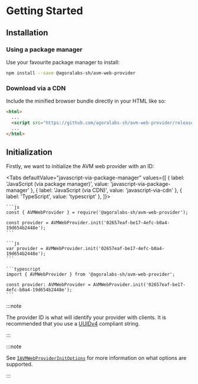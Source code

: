 
# Getting Started

<TOCInline
  maxHeadingLevel={4}
  toc={toc}
/>

## Installation

### Using a package manager

Use your favourite package manager to install:

```bash npm2yarn
npm install --save @agoralabs-sh/avm-web-provider
```

### Download via a CDN

Include the minified browser bundle directly in your HTML like so:

```html
<html>
  ...
  <script src="https://github.com/agoralabs-sh/avm-web-provider/releases/latest/download/avm-web-provider.min.js"></script>
  ...
</html>
```


## Initialization

Firstly, we want to initialize the AVM web provider with an ID:

<Tabs
  defaultValue="javascript-via-package-manager"
  values={[
    { label: 'JavaScript (via package manager)', value: 'javascript-via-package-manager' },
    { label: 'JavaScript (via CDN)', value: 'javascript-via-cdn' },
    { label: 'TypeScript', value: 'typescript' },
  ]}>
  <TabItem value="javascript-via-package-manager">

    ```js
    const { AVMWebProvider } = require('@agoralabs-sh/avm-web-provider');

    const provider = AVMWebProvider.init('02657eaf-be17-4efc-b0a4-19d654b2448e');
    ```

  </TabItem>
  <TabItem value="javascript-via-cdn">

    ```js
    var provider = AVMWebProvider.init('02657eaf-be17-4efc-b0a4-19d654b2448e');
    ```

  </TabItem>
  <TabItem value="typescript">

    ```typescript
    import { AVMWebProvider } from '@agoralabs-sh/avm-web-provider';

    const provider: AVMWebProvider = AVMWebProvider.init('02657eaf-be17-4efc-b0a4-19d654b2448e');
    ```

  </TabItem>
</Tabs>

:::note

The provider ID is what will identify your provider with clients. It is recommended that you use a [UUIDv4](https://www.rfc-editor.org/rfc/rfc4122) compliant string.

:::

:::note

See [`IAVMWebProviderInitOptions`](../../api-reference/types#iavmwebproviderinitoptions) for more information on what options are supported.

:::
